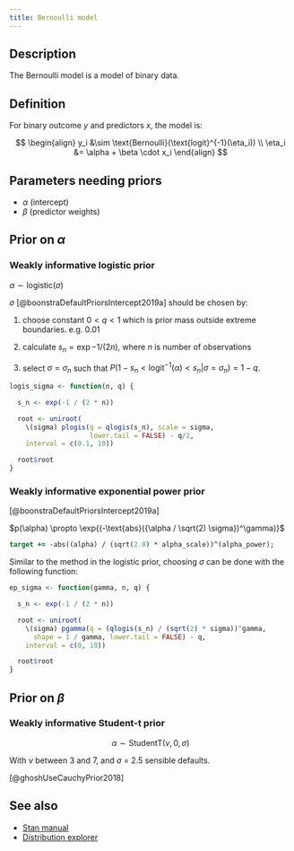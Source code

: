 ```yaml
---
title: Bernoulli model
---
```


## Description

The Bernoulli model is a model of binary data.

## Definition

For binary outcome $y$ and predictors $x$, the model is:

$$
\begin{align}
y_i &\sim \text{Bernoulli}(\text{logit}^{-1}(\eta_i)) \\
\eta_i &= \alpha + \beta \cdot x_i
\end{align}
$$

## Parameters needing priors

-   $\alpha$ (intercept)
-   $\beta$ (predictor weights)

## Prior on $\alpha$

### Weakly informative logistic prior

$\alpha \sim \text{logistic}(\sigma)$

$\sigma$ [@boonstraDefaultPriorsIntercept2019a] should be chosen by:

1. choose constant $0 \lt q \lt 1$ which is prior mass outside extreme
   boundaries. e.g. 0.01

2. calculate $s_n = \exp{-1 / (2n)}$, where $n$ is number of
   observations

3. select $\sigma = \sigma_n$ such that $P(1 - s_n <
   \text{logit}^{-1}(\alpha) < s_n | \sigma = \sigma_n) = 1 - q$.

```r
logis_sigma <- function(n, q) {

  s_n <- exp(-1 / (2 * n))

  root <- uniroot(
    \(sigma) plogis(q = qlogis(s_n), scale = sigma,
                    lower.tail = FALSE) - q/2,
    interval = c(0.1, 10))

  root$root
}
```

### Weakly informative exponential power prior

[@boonstraDefaultPriorsIntercept2019a]

$p(\alpha) \propto \exp{(-\text{abs}({\alpha / \sqrt(2) \sigma})^\gamma)}$

```stan
target += -abs((alpha) / (sqrt(2.0) * alpha_scale))^(alpha_power);
```

Similar to the method in the logistic prior, choosing $\sigma$ can be
done with the following function:

```r
ep_sigma <- function(gamma, n, q) {

  s_n <- exp(-1 / (2 * n))

  root <- uniroot(
    \(sigma) pgamma(q = (qlogis(s_n) / (sqrt(2) * sigma))^gamma,
      shape = 1 / gamma, lower.tail = FALSE) - q,
    interval = c(0, 10))

  root$root
}
```

## Prior on $\beta$

### Weakly informative Student-t prior

$$
\alpha \sim \text{StudentT}(\nu, 0, \sigma)
$$

With $\nu$ between 3 and 7, and $\sigma$ = 2.5 sensible defaults.

[@ghoshUseCauchyPrior2018]


## See also

-   [Stan manual](https://mc-stan.org/docs/functions-reference/binary_distributions.html#bernoulli-logit-distribution)
-   [Distribution explorer](https://distribution-explorer.github.io/discrete/bernoulli.html)
